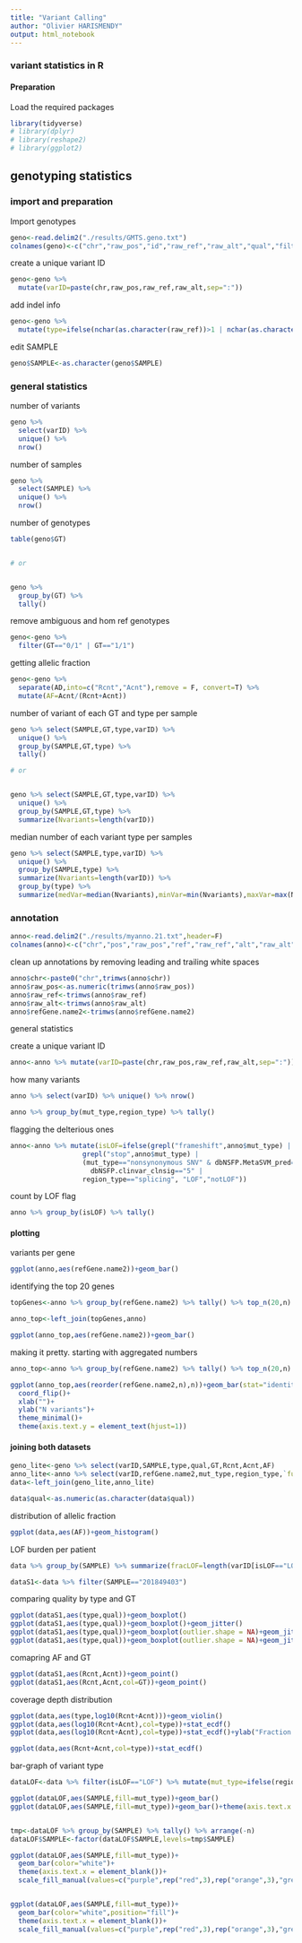```yaml
---
title: "Variant Calling"
author: "Olivier HARISMENDY"
output: html_notebook
---
```



### variant statistics in R


#### Preparation
Load the required packages

```r
library(tidyverse)
# library(dplyr)
# library(reshape2)
# library(ggplot2)
```


## genotyping statistics

### import and preparation


Import genotypes
```r
geno<-read.delim2("./results/GMTS.geno.txt")
colnames(geno)<-c("chr","raw_pos","id","raw_ref","raw_alt","qual","filter","AC","AF","AN","BaseQRankSum","ClippingRankSum","DP","DS","END","ExcessHet","FS","Hrun","HaplotypeScore","InbreedingCoeff","MLEAC","MLEAF","MQ","MQRankSum","QD","RAW_MQ","ReadPosRankSum","SOR","SAMPLE","AD","DP.1","GQ","GT","MIN_DP","PGT","PID","PL","RGQ","SB")
```

create a unique variant ID
```r

geno<-geno %>% 
  mutate(varID=paste(chr,raw_pos,raw_ref,raw_alt,sep=":"))
```

add indel info
```r
geno<-geno %>% 
  mutate(type=ifelse(nchar(as.character(raw_ref))>1 | nchar(as.character(raw_alt))>1,"indel","SNV"))
```

edit SAMPLE
```r
geno$SAMPLE<-as.character(geno$SAMPLE)
```




### general statistics

number of variants
```r
geno %>% 
  select(varID) %>% 
  unique() %>% 
  nrow()
```

number of samples
```r
geno %>% 
  select(SAMPLE) %>% 
  unique() %>% 
  nrow()
```

number of genotypes 
```r
table(geno$GT)


# or


geno %>% 
  group_by(GT) %>% 
  tally()
```

remove ambiguous and hom ref genotypes
```r
geno<-geno %>% 
  filter(GT=="0/1" | GT=="1/1")
```


getting allelic fraction

```r
geno<-geno %>% 
  separate(AD,into=c("Rcnt","Acnt"),remove = F, convert=T) %>%
  mutate(AF=Acnt/(Rcnt+Acnt))
```


number of variant of each GT and type per sample
```r
geno %>% select(SAMPLE,GT,type,varID) %>% 
  unique() %>% 
  group_by(SAMPLE,GT,type) %>% 
  tally() 

# or


geno %>% select(SAMPLE,GT,type,varID) %>% 
  unique() %>% 
  group_by(SAMPLE,GT,type) %>% 
  summarize(Nvariants=length(varID))

```


median number of each variant type per samples

```r
geno %>% select(SAMPLE,type,varID) %>% 
  unique() %>% 
  group_by(SAMPLE,type) %>% 
  summarize(Nvariants=length(varID)) %>%
  group_by(type) %>%
  summarize(medVar=median(Nvariants),minVar=min(Nvariants),maxVar=max(Nvariants))
```

### annotation


```r
anno<-read.delim2("./results/myanno.21.txt",header=F)
colnames(anno)<-c("chr","pos","raw_pos","ref","raw_ref","alt","raw_alt","mut_type","function","region_type","region_name","refGene.name","refGene.name2","dbSNP.name","ExAC_r0_3_sites_vep.name","ExAC_r0_3_sites_vep.AF","dbNSFP.SIFT_pred","dbNSFP.Polyphen2_HDIV_pred","dbNSFP.MutationTaster_pred","dbNSFP.MetaSVM_pred","dbNSFP.clinvar_clnsig","clinvar.CLNSIG")
```

clean up annotations by removing leading and trailing white spaces
```r
anno$chr<-paste0("chr",trimws(anno$chr))
anno$raw_pos<-as.numeric(trimws(anno$raw_pos))
anno$raw_ref<-trimws(anno$raw_ref)
anno$raw_alt<-trimws(anno$raw_alt)
anno$refGene.name2<-trimws(anno$refGene.name2)
```


general statistics

create a unique variant ID
```r
anno<-anno %>% mutate(varID=paste(chr,raw_pos,raw_ref,raw_alt,sep=":"))
```


how many variants
```r
anno %>% select(varID) %>% unique() %>% nrow()
```

```r
anno %>% group_by(mut_type,region_type) %>% tally()
```

flagging the delterious ones
```r
anno<-anno %>% mutate(isLOF=ifelse(grepl("frameshift",anno$mut_type) | 
                  grepl("stop",anno$mut_type) | 
                  (mut_type=="nonsynonymous SNV" & dbNSFP.MetaSVM_pred=="D")| 
                    dbNSFP.clinvar_clnsig=="5" | 
                  region_type=="splicing", "LOF","notLOF"))
```

count by LOF flag

```r
anno %>% group_by(isLOF) %>% tally()
```

#### plotting

variants per gene

```r
ggplot(anno,aes(refGene.name2))+geom_bar()
```

identifying the top 20 genes
```r
topGenes<-anno %>% group_by(refGene.name2) %>% tally() %>% top_n(20,n) %>% select(refGene.name2)

anno_top<-left_join(topGenes,anno)

ggplot(anno_top,aes(refGene.name2))+geom_bar()
```

making it pretty. starting with aggregated numbers

```r
anno_top<-anno %>% group_by(refGene.name2) %>% tally() %>% top_n(20,n) 

ggplot(anno_top,aes(reorder(refGene.name2,n),n))+geom_bar(stat="identity")+
  coord_flip()+
  xlab("")+
  ylab("N variants")+
  theme_minimal()+
  theme(axis.text.y = element_text(hjust=1))
```

#### joining both datasets

```r
geno_lite<-geno %>% select(varID,SAMPLE,type,qual,GT,Rcnt,Acnt,AF)
anno_lite<-anno %>% select(varID,refGene.name2,mut_type,region_type,`function`,isLOF)
data<-left_join(geno_lite,anno_lite)

data$qual<-as.numeric(as.character(data$qual))
```


distribution of allelic fraction

```r
ggplot(data,aes(AF))+geom_histogram()
```

LOF burden per patient

```r
data %>% group_by(SAMPLE) %>% summarize(fracLOF=length(varID[isLOF=="LOF"])/length(varID))
```

```r
dataS1<-data %>% filter(SAMPLE=="201849403")
```

comparing quality by type and GT
```r
ggplot(dataS1,aes(type,qual))+geom_boxplot()
ggplot(dataS1,aes(type,qual))+geom_boxplot()+geom_jitter()
ggplot(dataS1,aes(type,qual))+geom_boxplot(outlier.shape = NA)+geom_jitter(width=0.1)
ggplot(dataS1,aes(type,qual))+geom_boxplot(outlier.shape = NA)+geom_jitter(width=0.1)+facet_wrap(~GT)
```

comapring AF and GT

```r
ggplot(dataS1,aes(Rcnt,Acnt))+geom_point()
ggplot(dataS1,aes(Rcnt,Acnt,col=GT))+geom_point()
```

coverage depth distribution

```r
ggplot(data,aes(type,log10(Rcnt+Acnt)))+geom_violin()
ggplot(data,aes(log10(Rcnt+Acnt),col=type))+stat_ecdf()
ggplot(data,aes(log10(Rcnt+Acnt),col=type))+stat_ecdf()+ylab("Fraction of variants")
```

```r
ggplot(data,aes(Rcnt+Acnt,col=type))+stat_ecdf()
```



bar-graph of variant type

```r
dataLOF<-data %>% filter(isLOF=="LOF") %>% mutate(mut_type=ifelse(region_type=="splicing","splicing",as.character(mut_type)))

ggplot(dataLOF,aes(SAMPLE,fill=mut_type))+geom_bar()
ggplot(dataLOF,aes(SAMPLE,fill=mut_type))+geom_bar()+theme(axis.text.x = element_blank())


tmp<-dataLOF %>% group_by(SAMPLE) %>% tally() %>% arrange(-n)
dataLOF$SAMPLE<-factor(dataLOF$SAMPLE,levels=tmp$SAMPLE)

ggplot(dataLOF,aes(SAMPLE,fill=mut_type))+
  geom_bar(color="white")+
  theme(axis.text.x = element_blank())+
  scale_fill_manual(values=c("purple",rep("red",3),rep("orange",3),"green","black","black"))


ggplot(dataLOF,aes(SAMPLE,fill=mut_type))+
  geom_bar(color="white",position="fill")+
  theme(axis.text.x = element_blank())+
  scale_fill_manual(values=c("purple",rep("red",3),rep("orange",3),"green","black","black"))
```



